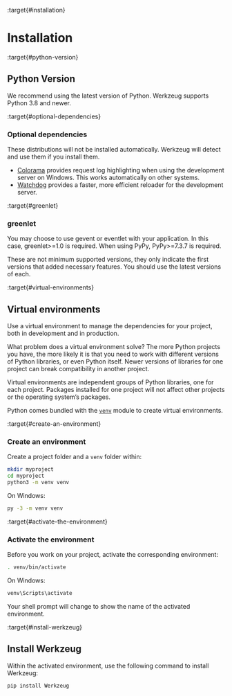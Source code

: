 :target{#installation}

# Installation

:target{#python-version}

## Python Version

We recommend using the latest version of Python. Werkzeug supports
Python 3.8 and newer.

:target{#optional-dependencies}

### Optional dependencies

These distributions will not be installed automatically. Werkzeug will
detect and use them if you install them.

- [Colorama](https://pypi.org/project/colorama/) provides request log highlighting when using the
  development server on Windows. This works automatically on other
  systems.
- [Watchdog](https://pypi.org/project/watchdog/) provides a faster, more efficient reloader for the
  development server.

:target{#greenlet}

### greenlet

You may choose to use gevent or eventlet with your application. In this
case, greenlet>=1.0 is required. When using PyPy, PyPy>=7.3.7 is
required.

These are not minimum supported versions, they only indicate the first
versions that added necessary features. You should use the latest
versions of each.

:target{#virtual-environments}

## Virtual environments

Use a virtual environment to manage the dependencies for your project,
both in development and in production.

What problem does a virtual environment solve? The more Python
projects you have, the more likely it is that you need to work with
different versions of Python libraries, or even Python itself. Newer
versions of libraries for one project can break compatibility in
another project.

Virtual environments are independent groups of Python libraries, one for
each project. Packages installed for one project will not affect other
projects or the operating system’s packages.

Python comes bundled with the [`venv`](https://docs.python.org/3/library/venv.html#module-venv "(in Python v3.11)") module to create virtual
environments.

:target{#create-an-environment}

### Create an environment

Create a project folder and a `venv` folder within:

```sh
mkdir myproject
cd myproject
python3 -m venv venv
```

On Windows:

```bat
py -3 -m venv venv
```

:target{#activate-the-environment}

### Activate the environment

Before you work on your project, activate the corresponding environment:

```sh
. venv/bin/activate
```

On Windows:

```bat
venv\Scripts\activate
```

Your shell prompt will change to show the name of the activated
environment.

:target{#install-werkzeug}

## Install Werkzeug

Within the activated environment, use the following command to install
Werkzeug:

```sh
pip install Werkzeug
```

